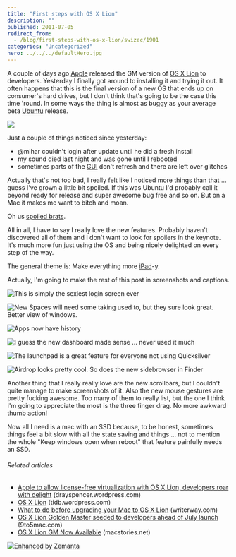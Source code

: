 ```yaml
---
title: "First steps with OS X Lion"
description: ""
published: 2011-07-05
redirect_from:
  - /blog/first-steps-with-os-x-lion/swizec/1901
categories: "Uncategorized"
hero: ../../../defaultHero.jpg
---
```


A couple of days ago [Apple](http://www.apple.com "Apple") released the GM version of [OS X Lion](http://www.apple.com/macosx/lion "Mac OS X Lion") to developers. Yesterday I finally got around to installing it and trying it out. It often happens that this is the final version of a new OS that ends up on consumer's hard drives, but I don't think that's going to be the case this time 'round. In some ways the thing is almost as buggy as your average beta [Ubuntu](http://www.ubuntu.com/ "Ubuntu (operating system)") release.

![](https://swizec.com/blog/wp-content/uploads/2011/07/68za7.jpg)

Just a couple of things noticed since yesterday:

- @mihar couldn't login after update until he did a fresh install
- my sound died last night and was gone until I rebooted
- sometimes parts of the [GUI](http://en.wikipedia.org/wiki/Graphical_user_interface "Graphical user interface") don't refresh and there are left over glitches

Actually that's not too bad, I really felt like I noticed more things than that ... guess I've grown a little bit spoiled. If this was Ubuntu I'd probably call it beyond ready for release and super awesome bug free and so on. But on a Mac it makes me want to bitch and moan.

Oh us [spoiled brats](http://en.wikipedia.org/wiki/Spoiled_child "Spoiled child").

All in all, I have to say I really love the new features. Probably haven't discovered all of them and I don't want to look for spoilers in the keynote. It's much more fun just using the OS and being nicely delighted on every step of the way.

<!--more-->

The general theme is: Make everything more [iPad](http://www.apple.com/ipad/ "iPad")-y.

Actually, I'm going to make the rest of this post in screenshots and captions.

![](https://swizec.com/blog/wp-content/uploads/2011/07/68za7.jpg "This is simply the sexiest login screen ever")

![](https://swizec.com/blog/wp-content/uploads/2011/07/sNKpI.jpg "New Spaces will need some taking used to, but they sure look great. Better view of windows.")

![](https://swizec.com/blog/wp-content/uploads/2011/07/5zDNd.png "Apps now have history")

![](https://swizec.com/blog/wp-content/uploads/2011/07/7l8re.png "I guess the new dashboard made sense ... never used it much")

![](https://swizec.com/blog/wp-content/uploads/2011/07/9q4ii.jpg "The launchpad is a great feature for everyone not using Quicksilver")

![](https://swizec.com/blog/wp-content/uploads/2011/07/xfMzh.png "Airdrop looks pretty cool. So does the new sidebrowser in Finder")

Another thing that I really really love are the new scrollbars, but I couldn't quite manage to make screenshots of it. Also the new mouse gestures are pretty fucking awesome. Too many of them to really list, but the one I think I'm going to appreciate the most is the three finger drag. No more awkward thumb action!

Now all I need is a mac with an SSD because, to be honest, sometimes things feel a bit slow with all the state saving and things ... not to mention the whole "Keep windows open when reboot" that feature painfully needs an SSD.

###### Related articles

- [Apple to allow license-free virtualization with OS X Lion, developers roar with delight](http://drayspencer.wordpress.com/2011/07/05/apple-to-allow-license-free-virtualization-with-os-x-lion-developers-roar-with-delight/) (drayspencer.wordpress.com)
- [OS X Lion](http://tidb.wordpress.com/2011/07/01/os-x-lion/) (tidb.wordpress.com)
- [What to do before upgrading your Mac to OS X Lion](http://writerway.com/2011/06/30/what-to-do-before-upgrading-your-mac-to-os-x-lion/) (writerway.com)
- [OS X Lion Golden Master seeded to developers ahead of July launch](http://9to5mac.com/2011/07/01/os-x-lion-golden-master-seeded-to-developers/) (9to5mac.com)
- [OS X Lion GM Now Available](http://www.macstories.net/news/os-x-lion-gm-now-available/) (macstories.net)

[![Enhanced by Zemanta](https://img.zemanta.com/zemified_e.png?x-id=24dd1167-af88-4f12-a1b9-85557c32b7e7)](http://www.zemanta.com/ "Enhanced by Zemanta")
